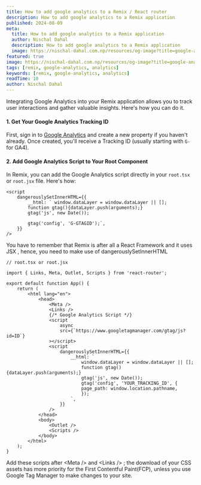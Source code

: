 ```yaml
---
title: How to add google analytics to a Remix / React router
description: How to add google analytics to a Remix application
published: 2024-08-09
meta:
  title: How to add google analytics to a Remix application
  author: Nischal Dahal
  description: How to add google analytics to a Remix application
  image: https://nischal-dahal.com.np/resources/og-image?title=google-analytics-in-remix&description=google-analytics
featured: true
image: https://nischal-dahal.com.np/resources/og-image?title=google-analytics-in-remix&description=google-analytics
tags: [remix, google-analytics, analytics]
keywords: [remix, google-analytics, analytics]
readTime: 10
author: Nischal Dahal
---
```


Integrating Google Analytics into your Remix application allows you to track
user interactions and gather valuable insights. Here's how you can do it.

#### 1. Get Your Google Analytics Tracking ID

First, sign in to [Google Analytics](https://analytics.google.com/) and create a
new property if you haven't already. Once created, you'll receive a Tracking ID
(usually starting with `G-` for GA4).

#### 2. Add Google Analytics Script to Your Root Component

In Remix, you can add the Google Analytics script directly in your `root.tsx` or
`root.jsx` file. Here's how:

```tsx
<script
	dangerouslySetInnerHTML={{
		__html: ` window.dataLayer = window.dataLayer || [];
		function gtag(){dataLayer.push(arguments);}
		gtag('js', new Date());

		gtag('config', 'G-GTAGID');`,
	}}
/>
```

You have to remember that Remix is after all a React Framework and it uses JSX ,
hence, you need to make use of dangerouslySetInnerHTML

```tsx
// root.tsx or root.jsx

import { Links, Meta, Outlet, Scripts } from 'react-router';

export default function App() {
	return (
		<html lang="en">
			<head>
				<Meta />
				<Links />
				{/* Google Analytics Script */}
				<script
					async
					src={`https://www.googletagmanager.com/gtag/js?id=ID`}
				></script>
				<script
					dangerouslySetInnerHTML={{
						__html: `
                            window.dataLayer = window.dataLayer || [];
                            function gtag(){dataLayer.push(arguments);}
                            gtag('js', new Date());
                            gtag('config', 'YOUR_TRACKING_ID', {
                            page_path: window.location.pathname,
                            });
                        `,
					}}
				/>
			</head>
			<body>
				<Outlet />
				<Scripts />
			</body>
		</html>
	);
}
```

Add these scripts after \<Meta \/\> and \<Links /\> ; the download of your CSS
assets has more priority for the First Contentful Paint(FCP), unless you use
Google Tag Manager to make changes to your site.
